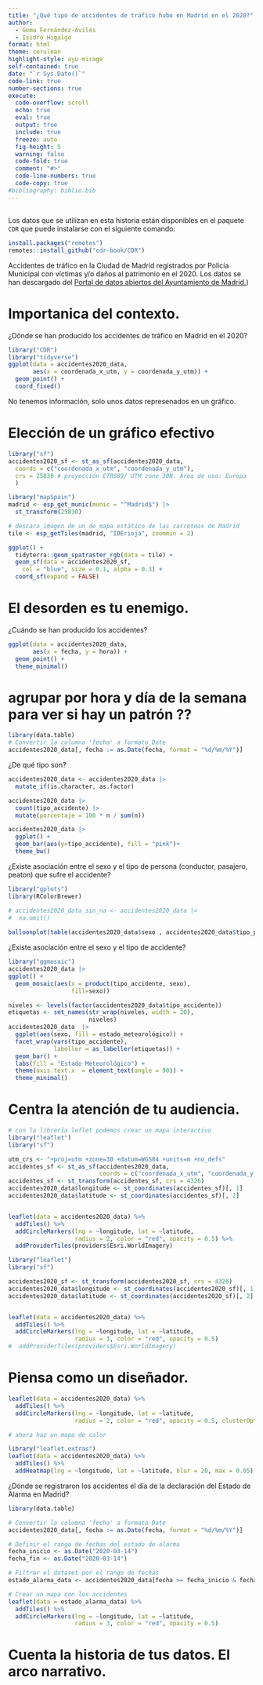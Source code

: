```yaml
---
title: "¿Qué tipo de accidentes de tráfico hubo en Madrid en el 2020?"
author: 
  - Gema Fernández-Avilés 
  - Isidro Higalgo
format: html
theme: cerulean
highlight-style: ayu-mirage
self-contained: true
date: "`r Sys.Date()`"
code-link: true
number-sections: true
execute:
  code-overflow: scroll
  echo: true
  eval: true
  output: true
  include: true
  freeze: auto
  fig-height: 5
  warning: false
  code-fold: true
  comment: "#>"
  code-line-numbers: true
  code-copy: true
#bibliography: biblio.bib
---
```



## 

::: {.callout-note}
Los datos que se utilizan en esta historia están disponibles en el paquete `CDR`
que puede instalarse con el siguiente comando:

```r
install.packages("remotes")
remotes::install_github("cdr-book/CDR")
```
Accidentes de tráfico en la Ciudad de Madrid registrados por Policía Municipal con víctimas y/o daños al patrimonio en el 2020. Los datos se han descargado del [Portal de datos abiertos del Ayuntamiento de Madrid.](https://datos.madrid.es/portal/site/egob/menuitem.c05c1f754a33a9fbe4b2e4b284f1a5a0/?vgnextoid=7c2843010d9c3610VgnVCM2000001f4a900aRCRD&vgnextchannel=374512b9ace9f310VgnVCM100000171f5a0aRCRD&vgnextfmt=default))
:::





# Importanica del contexto. 


::: {#exr-1}

¿Dónde se han producido los accidentes de tráfico en Madrid en el 2020?
:::


```r
library("CDR")
library("tidyverse")
ggplot(data = accidentes2020_data,
       aes(x = coordenada_x_utm, y = coordenada_y_utm)) + 
  geom_point() +
  coord_fixed()
```

No tenemos información, solo unos datos represenados en un gráfico.


# Elección de un gráfico efectivo

```r
library("sf")
accidentes2020_sf <- st_as_sf(accidentes2020_data,
  coords = c("coordenada_x_utm", "coordenada_y_utm"),
  crs = 25830 # proyección ETRS89/ UTM zone 30N. Área de uso: Europa  
  )  

library("mapSpain")
madrid <- esp_get_munic(munic = "^Madrid$") |>
  st_transform(25830) 

# descara imagen de un de mapa estático de las carreteas de Madrid
tile <- esp_getTiles(madrid, "IDErioja", zoommin = 2)  

ggplot() +
  tidyterra::geom_spatraster_rgb(data = tile) +
  geom_sf(data = accidentes2020_sf, 
    col = "blue", size = 0.1, alpha = 0.3) +
  coord_sf(expand = FALSE)
```


# El desorden es tu enemigo.  

::: {#exr-1}

¿Cuándo se han producido los accidentes? 
:::

```r
ggplot(data = accidentes2020_data,
       aes(x = fecha, y = hora)) + 
  geom_point() +
  theme_minimal()
```

# agrupar por hora y día de la semana para ver si hay un patrón ??
```r
library(data.table)
# Convertir la columna 'fecha' a formato Date
accidentes2020_data[, fecha := as.Date(fecha, format = "%d/%m/%Y")]

```



::: {#exr-1}

¿De qué tipo son? 
:::

```r
accidentes2020_data <- accidentes2020_data |>
  mutate_if(is.character, as.factor)

accidentes2020_data |>
  count(tipo_accidente) |>
  mutate(porcentaje = 100 * n / sum(n))
```


```r
accidentes2020_data |>
  ggplot() +
  geom_bar(aes(y=tipo_accidente), fill = "pink")+
  theme_bw()
```

::: {#exr-1}

¿Existe asociación entre el sexo y el tipo de persona (conductor, pasajero, peaton) que sufre el accidente?
:::



```r
library("gplots")
library(RColorBrewer)

# accidentes2020_data_sin_na <- accidentes2020_data |>
#  na.omit()
  
balloonplot(table(accidentes2020_data$sexo , accidentes2020_data$tipo_persona))
```

::: {#exr-1}

¿Existe asociación entre el sexo y el tipo de accidente?
:::


```r
library("ggmosaic")
accidentes2020_data |>
ggplot() +
  geom_mosaic(aes(x = product(tipo_accidente, sexo), 
                  fill=sexo)) 
```

```r
niveles <- levels(factor(accidentes2020_data$tipo_accidente))
etiquetas <- set_names(str_wrap(niveles, width = 20), 
                       niveles)
accidentes2020_data  |>
  ggplot(aes(sexo, fill = estado_meteorológico)) +
  facet_wrap(vars(tipo_accidente), 
             labeller = as_labeller(etiquetas)) +
  geom_bar() +
  labs(fill = "Estado Meteorológico") +
  theme(axis.text.x  = element_text(angle = 90)) +
  theme_minimal()
```



# Centra la atención de tu audiencia.  

```r
# con la librería leflet podemos crear un mapa interactivo
library("leaflet")
library("sf")

utm_crs <- "+proj=utm +zone=30 +datum=WGS84 +units=m +no_defs"
accidentes_sf <- st_as_sf(accidentes2020_data, 
                          coords = c("coordenada_x_utm", "coordenada_y_utm"), crs = utm_crs)
accidentes_sf <- st_transform(accidentes_sf, crs = 4326)
accidentes2020_data$longitude <- st_coordinates(accidentes_sf)[, 1]
accidentes2020_data$latitude <- st_coordinates(accidentes_sf)[, 2]


leaflet(data = accidentes2020_data) %>%
  addTiles() %>%
  addCircleMarkers(lng = ~longitude, lat = ~latitude, 
                   radius = 2, color = "red", opacity = 0.5) %>%
  addProviderTiles(providers$Esri.WorldImagery)

```


```r
library("leaflet")
library("sf")

accidentes2020_sf <- st_transform(accidentes2020_sf, crs = 4326)
accidentes2020_data$longitude <- st_coordinates(accidentes2020_sf)[, 1]
accidentes2020_data$latitude <- st_coordinates(accidentes2020_sf)[, 2]


leaflet(data = accidentes2020_data) %>%
  addTiles() %>%
  addCircleMarkers(lng = ~longitude, lat = ~latitude, 
                   radius = 1, color = "red", opacity = 0.5)  
#  addProviderTiles(providers$Esri.WorldImagery)
```


# Piensa como un diseñador. 

```r
leaflet(data = accidentes2020_data) %>%
  addTiles() %>%
  addCircleMarkers(lng = ~longitude, lat = ~latitude, 
                   radius = 2, color = "red", opacity = 0.5, clusterOptions = markerClusterOptions())

```


```r
# ahora haz un mapa de calor

library("leaflet.extras")
leaflet(data = accidentes2020_data) %>%
  addTiles() %>%
  addHeatmap(lng = ~longitude, lat = ~latitude, blur = 20, max = 0.05)

```






::: {#exr-1}

¿Dónde se registraron los accidentes el día de la declaración del Estado de Alarma en Madrid?
:::

```r
library(data.table)

# Convertir la columna 'fecha' a formato Date
accidentes2020_data[, fecha := as.Date(fecha, format = "%d/%m/%Y")]

# Definir el rango de fechas del estado de alarma
fecha_inicio <- as.Date("2020-03-14")
fecha_fin <- as.Date("2020-03-14")

# Filtrar el dataset por el rango de fechas
estado_alarma_data <- accidentes2020_data[fecha >= fecha_inicio & fecha <= fecha_fin]

# Crear un mapa con los accidentes
leaflet(data = estado_alarma_data) %>%
  addTiles() %>%
  addCircleMarkers(lng = ~longitude, lat = ~latitude, 
                   radius = 3, color = "red", opacity = 0.5)  
```



# Cuenta la historia de tus datos. El arco narrativo.
